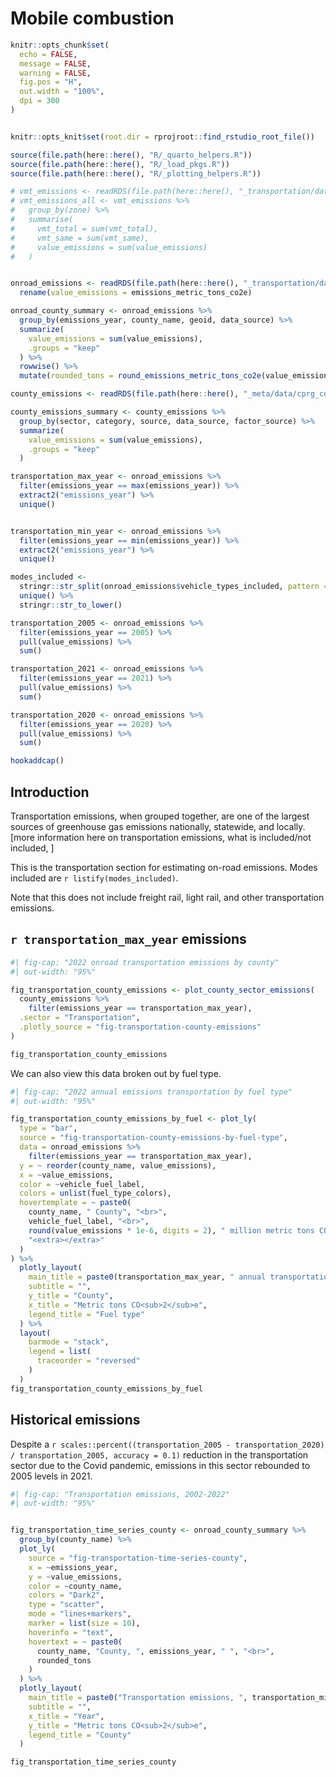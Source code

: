 # Mobile combustion  
```r
knitr::opts_chunk$set(
  echo = FALSE,
  message = FALSE,
  warning = FALSE,
  fig.pos = "H",
  out.width = "100%",
  dpi = 300
)


knitr::opts_knit$set(root.dir = rprojroot::find_rstudio_root_file())
```
```r
source(file.path(here::here(), "R/_quarto_helpers.R"))
source(file.path(here::here(), "R/_load_pkgs.R"))
source(file.path(here::here(), "R/_plotting_helpers.R"))

# vmt_emissions <- readRDS(file.path(here::here(), "_transportation/data/county_vmt_emissions.RDS"))
# vmt_emissions_all <- vmt_emissions %>%
#   group_by(zone) %>%
#   summarise(
#     vmt_total = sum(vmt_total),
#     vmt_same = sum(vmt_same),
#     value_emissions = sum(value_emissions)
#   )


onroad_emissions <- readRDS(file.path(here::here(), "_transportation/data/onroad_emissions.RDS")) %>%
  rename(value_emissions = emissions_metric_tons_co2e)

onroad_county_summary <- onroad_emissions %>%
  group_by(emissions_year, county_name, geoid, data_source) %>%
  summarize(
    value_emissions = sum(value_emissions),
    .groups = "keep"
  ) %>%
  rowwise() %>%
  mutate(rounded_tons = round_emissions_metric_tons_co2e(value_emissions))

county_emissions <- readRDS(file.path(here::here(), "_meta/data/cprg_county_emissions.RDS"))

county_emissions_summary <- county_emissions %>%
  group_by(sector, category, source, data_source, factor_source) %>%
  summarize(
    value_emissions = sum(value_emissions),
    .groups = "keep"
  )

transportation_max_year <- onroad_emissions %>%
  filter(emissions_year == max(emissions_year)) %>%
  extract2("emissions_year") %>%
  unique()


transportation_min_year <- onroad_emissions %>%
  filter(emissions_year == min(emissions_year)) %>%
  extract2("emissions_year") %>%
  unique()

modes_included <-
  stringr::str_split(onroad_emissions$vehicle_types_included, pattern = ", ", simplify = TRUE)[, 1] %>%
  unique() %>%
  stringr::str_to_lower()

transportation_2005 <- onroad_emissions %>%
  filter(emissions_year == 2005) %>%
  pull(value_emissions) %>%
  sum()

transportation_2021 <- onroad_emissions %>%
  filter(emissions_year == 2021) %>%
  pull(value_emissions) %>%
  sum()

transportation_2020 <- onroad_emissions %>%
  filter(emissions_year == 2020) %>%
  pull(value_emissions) %>%
  sum()

hookaddcap()
```

## Introduction

Transportation emissions, when grouped together, are one of the largest sources of greenhouse gas emissions nationally, statewide, and locally. [more information here on transportation emissions, what is included/not included, ]

This is the transportation section for estimating on-road emissions. Modes included are `r listify(modes_included)`. 

Note that this does not include freight rail, light rail, and other transportation emissions.

## `r transportation_max_year` emissions

```r
#| fig-cap: "2022 onroad transportation emissions by county"
#| out-width: "95%"

fig_transportation_county_emissions <- plot_county_sector_emissions(
  county_emissions %>%
    filter(emissions_year == transportation_max_year),
  .sector = "Transportation",
  .plotly_source = "fig-transportation-county-emissions"
)

fig_transportation_county_emissions
```

<!--
We can also view this data broken out by vehicle weight in @fig-transportation-county-emissions-by-weight. 


```r
#| fig-cap: "2022 annual emissions by vehicle weight"
#| out-width: "95%"

fig_transportation_county_emissions_by_weight <- plot_ly(
  type = "bar",
  source = "fig-transportation-county-emissions-by-weight",
  data = onroad_emissions %>%
    filter(emissions_year == transportation_max_year),
  y = ~ reorder(county_name, value_emissions),
  x = ~value_emissions,
  color = ~vehicle_weight_label,
  colors = unlist(vehicle_weight_colors),
  hovertemplate = ~ paste0(
    county_name, " County", "<br>",
    vehicle_weight_label, "<br>",
    round(value_emissions * 1e-6, digits = 2), " million metric tons CO<sub>2</sub>e", "<br>",
    "<extra></extra>"
  )
) %>%
  plotly_layout(
    main_title = paste0(transportation_max_year, " annual emissions by vehicle weight"),
    subtitle = "",
    y_title = "County",
    x_title = "Metric tons CO<sub>2</sub>e",
    legend_title = "Vehicle weight"
  ) %>%
  layout(
    barmode = "stack",
    legend = list(
      traceorder = "reversed"
    )
  )
fig_transportation_county_emissions_by_weight
```

-->
We can also view this data broken out by fuel type.

```r
#| fig-cap: "2022 annual emissions transportation by fuel type"
#| out-width: "95%"

fig_transportation_county_emissions_by_fuel <- plot_ly(
  type = "bar",
  source = "fig-transportation-county-emissions-by-fuel-type",
  data = onroad_emissions %>%
    filter(emissions_year == transportation_max_year),
  y = ~ reorder(county_name, value_emissions),
  x = ~value_emissions,
  color = ~vehicle_fuel_label,
  colors = unlist(fuel_type_colors),
  hovertemplate = ~ paste0(
    county_name, " County", "<br>",
    vehicle_fuel_label, "<br>",
    round(value_emissions * 1e-6, digits = 2), " million metric tons CO<sub>2</sub>e", "<br>",
    "<extra></extra>"
  )
) %>%
  plotly_layout(
    main_title = paste0(transportation_max_year, " annual transportation emissions by fuel type"),
    subtitle = "",
    y_title = "County",
    x_title = "Metric tons CO<sub>2</sub>e",
    legend_title = "Fuel type"
  ) %>%
  layout(
    barmode = "stack",
    legend = list(
      traceorder = "reversed"
    )
  )
fig_transportation_county_emissions_by_fuel
```


## Historical emissions

Despite a `r scales::percent((transportation_2005 - transportation_2020) / transportation_2005, accuracy = 0.1)` reduction in the transportation sector due to the Covid pandemic, emissions in this sector rebounded to 2005 levels in 2021.

```r
#| fig-cap: "Transportation emissions, 2002-2022"
#| out-width: "95%"


fig_transportation_time_series_county <- onroad_county_summary %>%
  group_by(county_name) %>%
  plot_ly(
    source = "fig-transportation-time-series-county",
    x = ~emissions_year,
    y = ~value_emissions,
    color = ~county_name,
    colors = "Dark2",
    type = "scatter",
    mode = "lines+markers",
    marker = list(size = 10),
    hoverinfo = "text",
    hovertext = ~ paste0(
      county_name, "County, ", emissions_year, " ", "<br>",
      rounded_tons
    )
  ) %>%
  plotly_layout(
    main_title = paste0("Transportation emissions, ", transportation_min_year, " - ", transportation_max_year),
    subtitle = "",
    x_title = "Year",
    y_title = "Metric tons CO<sub>2</sub>e",
    legend_title = "County"
  )

fig_transportation_time_series_county
```

